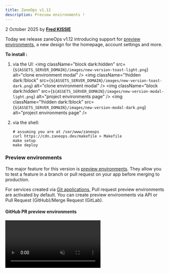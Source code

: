 ```yaml
---
title: ZaneOps v1.12
description: Preview environments !
---
```




<span className='text-gray-600 dark:text-gray-400'>2 October 2025</span> by [**Fred KISSIE**](https://github.com/Fredkiss3)


Today we release zaneOps v1.12 introducing support for [preview environments](/knowledge-base/preview-environments), a new design for the homepage, account settings and more.

**To install :**


1. via the UI:
    <img className="block dark:hidden" src={`${ASSETS_SERVER_DOMAIN}/images/new-version-toast-light.png`} alt="clone environment modal" />
    <img className="!hidden dark:!block" src={`${ASSETS_SERVER_DOMAIN}/images/new-version-toast-dark.png`} alt="clone environment modal" />
    <img className="block dark:hidden" src={`${ASSETS_SERVER_DOMAIN}/images/new-version-modal-light.png`} alt="project environments page" />
    <img className="!hidden dark:!block" src={`${ASSETS_SERVER_DOMAIN}/images/new-version-modal-dark.png`} alt="project environments page" />

2. via the shell:
    ```shell
    # assuming you are at /var/www/zaneops
    curl https://cdn.zaneops.dev/makefile > Makefile
    make setup
    make deploy
    ```


### Preview environments

The major feature for this version is [preview environments](/knowledge-base/preview-environments). They allow you to test a feature in 
a branch or pull request on your app before merging to production. 

For services created via [Git applications](/knowledge-base/git/git-apps/), Pull request preview environments are activated by default.
You can create preview environments via API or Pull Request (GitHub)/Merge Request (GitLab).

#### GitHub PR preview environments
<video src="https://assets.zaneops.dev/videos/pull request preview with comment.mp4" alt="GitHub pull request preview deployments" muted controls />

#### GitLab MR preview environments

<Aside type="caution" title='Resync gitlab app'>
There was a bug with GitLab application webhooks where 
it didn't subscribe to merge request events, you need to resync repositories to fix this. 
</Aside>

<video src="https://assets.zaneops.dev/videos/giltab-merge-request.mp4" alt="GitLab merge request preview deployments" muted controls />


### New dashboard design

We revamped the dashboard with a nicer design. In this new dashboard, there is also a list of the 6 most recent deployments:

<img className="block dark:hidden" src="/images/new-dashboard-light.png" alt="New Dashboard page" />
<img className="!hidden dark:!block" src="/images/new-dashboard-dark.png" alt="New Dashboard page" />

We also updated the design on the project detail page, you will now get logos for services created from Docker images.

<img className="block dark:hidden" src="/images/new-project-detail-light.png" alt="New project detail page" />
<img className="!hidden dark:!block" src="/images/new-project-detail-dark.png" alt="New project detail page" />


### Account settings

You can now update the user's info (firstname, lastname, username) and password :

<video src="https://assets.zaneops.dev/videos/account-settings.mp4" alt="Account settings" muted controls />

### Other changes

- In the next versions of ZaneOps, a persistent toast will be shown while updating to a new version:
    <video src="https://assets.zaneops.dev/videos/auto-update-toast.mp4" alt="Auto update toast" muted controls />
    
- Terminals have now a light & Dark theme
    <img src="/images/terminal-light.png" alt="Terminal" />
    <img src="/images/terminal-dark.png" alt="Terminal" />

- When selecting branch for a repository, a list of branches will be shown for autocomplete:
   
    <img className="block dark:hidden rounded-md" src="/images/repo-branch-autocomplete-light.png" alt="Autocomplete git branches for a repository" />
    <img className="!hidden dark:!block rounded-md" src="/images/repo-branch-autocomplete-dark.png" alt="Autocomplete git branches for a repository" />

- Same for docker images in the service's settings page:
   
    <img className="block dark:hidden rounded-md" src="/images/docker-image-autocomplete-light.png" alt="Autocomplete docker images" />
    <img className="!hidden dark:!block rounded-md" src="/images/docker-image-autocomplete-dark.png" alt="Autocomplete docker images" />

- New theme switcher to allow you to select between light, dark mode or following the system's preferences:
    <video src="https://assets.zaneops.dev/videos/theme switcher.mp4" alt="Theme switcher" muted controls />

- Starting from `v1.12`, release notes for next versions will be shown directly in ZaneOps's dashboard: 
   <img src="/images/release-notes.png" alt="Changelog" className='rounded-md shadow-md my-4 mx-auto' />
